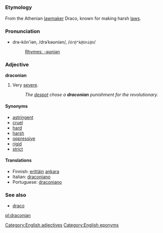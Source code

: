 =={{en}}==
[[Category:English adjectives]]
===Etymology===
From the Athenian [[lawmaker]] Draco, known for making harsh [[law]]s.

===Pronunciation===
*drə-kōn'iən, /drəˈkəʊniən/, /<tt>dr@"k@Uni@n</tt>/
*:[[Rhymes:English:-əʊniən|Rhymes: -əʊniən]]

===Adjective===
'''draconian'''

# Very [[severe]].
#:''The [[despot]] chose a '''draconian''' punishment for the revolutionary.''

====Synonyms====
*[[astringent]]
*[[cruel]]
*[[hard]]
*[[harsh]]
*[[oppressive]]
*[[rigid]]
*[[strict]]

==== Translations ====
*Finnish: [[erittäin]] [[ankara]]
*Italian: [[draconiano]]
*Portuguese: [[draconiano]]

===See also===
*[[draco]]<!-- latin for "dragon" -->

[[Category:English eponyms]]

[[pl:draconian]]